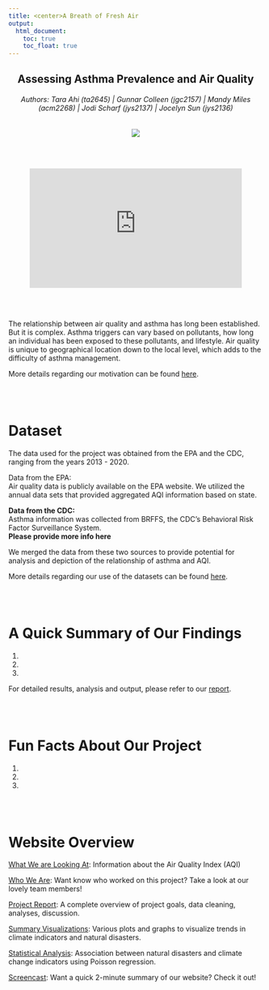 ```yaml
---
title: <center>A Breath of Fresh Air
output:   
  html_document:
    toc: true
    toc_float: true
---
```


<h2 style="text-align: center;" markdown="1">Assessing Asthma Prevalence and Air Quality</h2>
<h6 style="text-align: center;" markdown="1">Authors: Tara Ahi (ta2645)  |  Gunnar Colleen (jgc2157)  |  Mandy Miles (acm2268)  |  Jodi Scharf (jys2137)  |  Jocelyn Sun (jys2136)</h6>
<center><a href=""><img src="images/city_image.jpeg"></a></center>

<br></br>

<center>
<iframe width="420" height="236" src="https://www.youtube.com/embed/3_IoGGijsu4" frameborder="0" allow="accelerometer; autoplay; encrypted-media; gyroscope; picture-in-picture" allowfullscreen></iframe>
</center>

<br></br>

The relationship between air quality and asthma has long been established. But it is complex. Asthma triggers can vary based on pollutants, how long an individual has been exposed to these pollutants, and lifestyle. Air quality is unique to geographical location down to the local level, which adds to the difficulty of asthma management.

More details regarding our motivation can be found [here](report.html#ourmotivation).

<br></br>

# Dataset

The data used for the project was obtained from the EPA and the CDC, ranging from the years 2013 - 2020.

Data from the EPA:  
Air quality data is publicly available on the EPA website. We utilized the annual data sets that provided aggregated AQI information based on state. 

**Data from the CDC:**  
Asthma information was collected from BRFFS, the CDC's Behavioral Risk Factor Surveillance System.   
**Please provide more info here**

We merged the data from these two sources to provide potential for analysis and depiction of the relationship of asthma and AQI.

More details regarding our use of the datasets can be found [here](report.html#data).

<br></br>

# A Quick Summary of Our Findings

1.
2.
3.

For detailed results, analysis and output, please refer to our [report](report.html).

<br></br>

# Fun Facts About Our Project

1.
2.
3.

<br></br>

# Website Overview

[What We are Looking At](background.html): Information about the Air Quality Index (AQI)

[Who We Are](team.html): Want know who worked on this project? Take a look at our lovely team members!

[Project Report](report.html): A complete overview of project goals, data cleaning, analyses, discussion.

[Summary Visualizations](viz.html): Various plots and graphs to visualize trends in climate indicators and natural disasters.

[Statistical Analysis](stats.html): Association between natural disasters and climate change indicators using Poisson regression.

[Screencast](background.html): Want a quick 2-minute summary of our website? Check it out!



